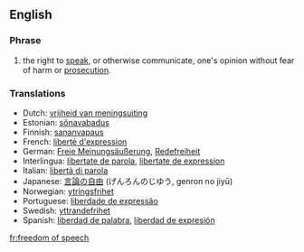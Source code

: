 ==English==

===Phrase===
#the right to [[speak]], or otherwise communicate, one's opinion without fear of harm or [[prosecution]].


{{wikipedia}}


===Translations===
*Dutch: [[vrijheid van meningsuiting]]
*Estonian: [[sõnavabadus]]
*Finnish: [[sananvapaus]]
*French: [[liberté d'expression]]
*German: [[Freie Meinungsäußerung]], [[Redefreiheit]]
*Interlingua: [[libertate de parola]], [[libertate de expression]]
*Italian: [[libertà di parola]]
*Japanese: [[言論の自由]] (げんろんのじゆう, genron no jiyū)
*Norwegian: [[ytringsfrihet]]
*Portuguese: [[liberdade de expressão]]
*Swedish: [[yttrandefrihet]]
*Spanish: [[liberdad de palabra]], [[liberdad de expresión]]
{{wikipedia}}

[[fr:freedom of speech]]